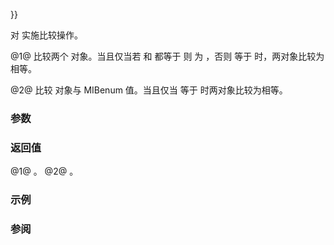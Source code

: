 {{title|operator{{==}}{{dsc small|(std::text_encoding)}}}}
{{cpp/text/text_encoding/navbar}}
{{dcl begin}}
{{dcl|since=c++26|num=1|1=
friend constexpr bool operator==( const text_encoding&amp; a, 
                                  const text_encoding&amp; b ) noexcept;
}}
{{dcl|since=c++26|num=2|1=
friend constexpr bool operator==( const text_encoding&amp; a, id i ) noexcept;
}}
{{dcl end}}

对 {{tt|text_encoding}} 实施比较操作。

@1@ 比较两个 {{tt|text_encoding}} 对象。当且仅当若 {{c|a.mib()}} 和 {{c|b.mib()}} 都等于 {{c|id::other}} 则 {{box|{{rlpi|comp-name}}{{nbsp|1}}{{c/core|(a.name(), b.name())}}}} 为 {{c|true}}，否则 {{c|a.mib()}} 等于 {{c|b.mib()}} 时，两对象比较为相等。

@2@ 比较 {{tt|text_encoding}} 对象与 MIBenum 值。当且仅当 {{c|a.mib()}} 等于 {{c|i}} 时两对象比较为相等。

{{cpp/hidden friend|{{tt|std::text_encoding}}|plural=yes}}

{{cpp/note synthesized eq}}

===参数===
{{par begin}}
{{par|a, b|要比较的 {{tt|text_encoding}} 对象}}
{{par|i|要与 {{c|a}} 中包含的 MIBenum 值比较的 {{tt|id}} 值}}
{{par end}}

===返回值===
@1@ {{box|{{c/core|1=a.mib() == id::other &amp;&amp; b.mib() == id::other}}&lt;br&gt;{{nbspt|4}}{{c/core|?}}{{nbspt|1}}{{tti|comp-name}}{{nbsp|1}}{{c/core|1=(a.name(), b.name())}}&lt;br&gt;{{nbspt|4}}{{c/core|1=: a.mib() == b.mib()}}}}。
@2@ {{c|1=a.mib() == i}}。

===示例===
{{example}}

===参阅===
{{dsc begin}}
{{dsc inc|cpp/locale/locale/dsc operator cmp}}
{{dsc end}}

{{langlinks|de|en|es|ja|ru}}
